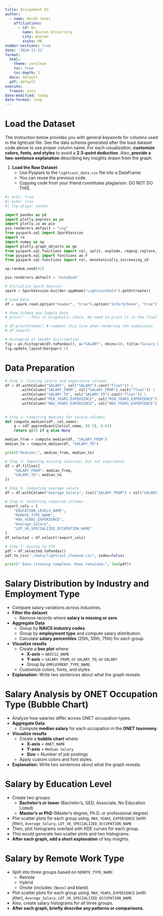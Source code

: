 ```yaml
---
title: Assignment 03
author:
  - name: Norah Jones
    affiliations:
      - id: bu
        name: Boston University
        city: Boston
        state: MA
number-sections: true
date: '2024-11-21'
format:
  html:
    theme: cerulean
    toc: true
    toc-depth: 2
  docx: default
  pdf: default  
execute: 
  freeze: auto
date-modified: today
date-format: long
---
```


# Load the Dataset
The instruction below provides you with general keywords for columns used in the lightcast file. See the data schema generated after the load dataset code above to use proper column name. For each visualization, **customize colors, fonts, and styles** to avoid a **2.5-point deduction**. Also, **provide a two-sentence explanation** describing key insights drawn from the graph. 

1. **Load the Raw Dataset**:
   - Use Pyspark to the `lightcast_data.csv` file into a DataFrame:
   - You can reuse the previous code. 
   - [Copying code from your friend constitutes plagiarism. DO NOT DO THIS]{.bloodred-bold}.

```python
#| eval: true
#| echo: true
#| fig-align: center

import pandas as pd
import plotly.express as px
import plotly.io as pio
pio.renderers.default = "svg"
from pyspark.sql import SparkSession
import re
import numpy as np
import plotly.graph_objects as go
from pyspark.sql.functions import col, split, explode, regexp_replace, transform, when
from pyspark.sql import functions as F
from pyspark.sql.functions import col, monotonically_increasing_id

np.random.seed(42)

pio.renderers.default = "notebook"

# Initialize Spark Session
spark = SparkSession.builder.appName("LightcastData").getOrCreate()

# Load Data
df = spark.read.option("header", "true").option("inferSchema", "true").option("multiLine","true").option("escape", "\"").csv("./data/lightcast_job_postings.csv")

# Show Schema and Sample Data
# print("---This is Diagnostic check, No need to print it in the final doc---")

# df.printSchema() # comment this line when rendering the submission
# df.show(5)
```


```python
# Histogram of SALARY distribution
fig = px.histogram(df.toPandas(), x="SALARY", nbins=50, title="Salary Distribution")
fig.update_layout(bargap=0.1)
```

# Data Preparation

```python
# Step 1: Casting salary and experience columns
df = df.withColumn("SALARY", col("SALARY").cast("float")) \
       .withColumn("SALARY_FROM", col("SALARY_FROM").cast("float")) \
       .withColumn("SALARY_TO", col("SALARY_TO").cast("float")) \
       .withColumn("MIN_YEARS_EXPERIENCE", col("MIN_YEARS_EXPERIENCE").cast("float")) \
       .withColumn("MAX_YEARS_EXPERIENCE", col("MAX_YEARS_EXPERIENCE").cast("float"))
    
    
# Step 2: Computing medians for salary columns
def compute_median(sdf, col_name):
    q = sdf.approxQuantile(col_name, [0.5], 0.01)
    return q[0] if q else None

median_from = compute_median(df, "SALARY_FROM")
median_to = compute_median(df, "SALARY_TO")

print("Medians:", median_from, median_to)

# Step 3: Imputing missing salaries, but not experience
df = df.fillna({
    "SALARY_FROM": median_from,
    "SALARY_TO": median_to
})

# Step 5: Computing average salary
df = df.withColumn("Average_Salary", (col("SALARY_FROM") + col("SALARY_TO")) / 2)

# Step 6: Selecting required columns
export_cols = [
    "EDUCATION_LEVELS_NAME",
    "REMOTE_TYPE_NAME",
    "MAX_YEARS_EXPERIENCE",
    "Average_Salary",
    "LOT_V6_SPECIALIZED_OCCUPATION_NAME"
]
df_selected = df.select(*export_cols)

# Step 7: Saving to CSV
pdf = df_selected.toPandas()
pdf.to_csv("./data/lightcast_cleaned.csv", index=False)

print(" Data cleaning complete. Rows retained:", len(pdf))
```

# Salary Distribution by Industry and Employment Type
- Compare salary variations across industries.
- **Filter the dataset**
  - Remove records where **salary is missing or zero**.
- **Aggregate Data**
  - Group by **NAICS industry codes**.
  - Group by **employment type** and compute salary distribution.
  - Calculate **salary percentiles** (25th, 50th, 75th) for each group.
- **Visualize results**
  - Create a **box plot** where:
    - **X-axis** = `NAICS2_NAME`
    - **Y-axis** = `SALARY_FROM`, or `SALARY_TO`, or `SALARY`
    - Group by `EMPLOYMENT_TYPE_NAME`.
  - Customize colors, fonts, and styles.
- **Explanation:** Write two sentences about what the graph reveals.


# Salary Analysis by ONET Occupation Type (Bubble Chart)
- Analyze how salaries differ across ONET occupation types.
- **Aggregate Data**
  - Compute **median salary** for each occupation in the **ONET taxonomy**.
- **Visualize results**
  - Create a **bubble chart** where:
    - **X-axis** = `ONET_NAME`
    - **Y-axis** = `Median Salary`
    - **Size** = Number of job postings
  - Apply custom colors and font styles.
- **Explanation:** Write two sentences about what the graph reveals.


# Salary by Education Level

- Create two groups:
  - **Bachelor’s or lower** (Bachelor's, GED, Associate, No Education Listed)
  - **Master’s or PhD** (Master's degree, Ph.D. or professional degree)
- Plot scatter plots for each group using, `MAX_YEARS_EXPERIENCE` (with jitter), `Average_Salary`, `LOT_V6_SPECIALIZED_OCCUPATION_NAME`
- Then, plot histograms overlaid with KDE curves for each group.
- This would generate two scatter plots and two histograms.
- **After each graph, add a short explanation** of key insights.

# Salary by Remote Work Type
- Split into three groups based on `REMOTE_TYPE_NAME`:
  - Remote  
  - Hybrid  
  - Onsite (includes `[None]` and blank)
- Plot scatter plots for each group using, `MAX_YEARS_EXPERIENCE` (with jitter), `Average_Salary`, `LOT_V6_SPECIALIZED_OCCUPATION_NAME`
- Also, create salary histograms for all three groups.
- **After each graph, briefly describe any patterns or comparisons.**
